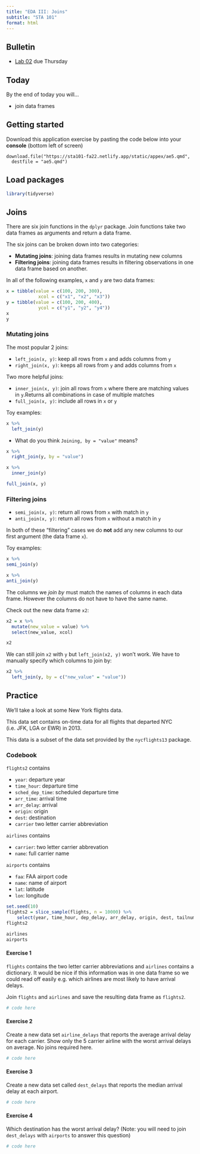 ```yaml
---
title: "EDA III: Joins"
subtitle: "STA 101"
format: html
---
```


## Bulletin

- [Lab 02](https://sta101-fa22.netlify.app/static/labs/lab02.html) due Thursday

## Today

By the end of today you will...

- join data frames

## Getting started

Download this application exercise by pasting the code below into your **console** (bottom left of screen)

    download.file("https://sta101-fa22.netlify.app/static/appex/ae5.qmd",
      destfile = "ae5.qmd")

## Load packages

```r
library(tidyverse)
```


## Joins

There are six join functions in the `dplyr` package. Join functions take two data frames as arguments and return a data frame.

The six joins can be broken down into two categories:

- **Mutating joins**: joining data frames results in mutating new columns
- **Filtering joins**: joining data frames results in filtering observations in one data frame based on another.

In all of the following examples, `x` and `y` are two data frames:

```r
x = tibble(value = c(100, 200, 300),
            xcol = c("x1", "x2", "x3"))
y = tibble(value = c(100, 200, 400),
            ycol = c("y1", "y2", "y4"))
x
y
```



### Mutating joins

The most popular 2 joins:

- `left_join(x, y)`: keep all rows from `x` and adds columns from `y`
- `right_join(x, y)`: keeps all rows from `y` and adds columns from `x`

Two more helpful joins:

- `inner_join(x, y)`: join all rows from `x` where there are matching values in `y`.Returns all combinations in case of multiple matches
- `full_join(x, y)`: include all rows in `x` or `y`

Toy examples:

```r
x %>%
  left_join(y)
```

- What do you think `Joining, by = "value"` means?

```r
x %>%
  right_join(y, by = "value")
```

```r
x %>%
  inner_join(y)
```

```r
full_join(x, y)
```


### Filtering joins

- `semi_join(x, y)`: return all rows from `x` with match in `y`
- `anti_join(x, y)`: return all rows from `x` without a match in `y`

In both of these "filtering" cases we do **not** add any new columns to our first argument (the data frame `x`).

Toy examples:

```r
x %>%
semi_join(y)
```

```r
x %>%
anti_join(y)
```

:::{.callout-note}
The columns we *join by* must match the names of columns in each data frame. However the columns do not have to have the same name.
:::

Check out the new data frame `x2`:
```r
x2 = x %>%
  mutate(new_value = value) %>%
  select(new_value, xcol)

x2
```
We can still join `x2` with `y` but `left_join(x2, y)` won't work. We have to manually specify which columns to join by:

```r
x2 %>%
  left_join(y, by = c("new_value" = "value"))
```

## Practice

We'll take a look at some New York flights data.

This data set contains on-time data for all flights that departed NYC (i.e. JFK, LGA or EWR) in 2013.

This data is a subset of the data set provided by the `nycflights13` package.

### Codebook

`flights2` contains

- `year`: departure year
- `time_hour`: departure time
- `sched_dep_time`: scheduled departure time
- `arr_time`: arrival time
- `arr_delay`: arrival
- `origin`: origin
- `dest`: destination
- `carrier` two letter carrier abbreviation

`airlines` contains

- `carrier`: two letter carrier abbrevation
- `name`: full carrier name

`airports` contains 

- `faa`: FAA airport code
- `name`: name of airport
- `lat`: latitude
- `lon`: longitude

```r
set.seed(10)
flights2 = slice_sample(flights, n = 10000) %>%
    select(year, time_hour, dep_delay, arr_delay, origin, dest, tailnum, carrier)
flights2

airlines
airports
```

#### Exercise 1

`flights` contains the two letter carrier abbreviations and `airlines` contains a dictionary. It would be nice if this information was in one data frame so we could read off easily e.g. which airlines are most likely to have arrival delays.

Join `flights` and `airlines` and save the resulting data frame as `flights2`.

```r
# code here
```
#### Exercise 2

Create a new data set `airline_delays` that reports the average arrival delay for each carrier. Show only the 5 carrier airline with the worst arrival delays on average. No joins required here.

```r
# code here
```

#### Exercise 3

Create a new data set called `dest_delays` that reports the median arrival delay at each airport.

```r
# code here
```


#### Exercise 4

Which destination has the worst arrival delay? (Note: you will need to join `dest_delays` with `airports` to answer this question)

```r
# code here
```

